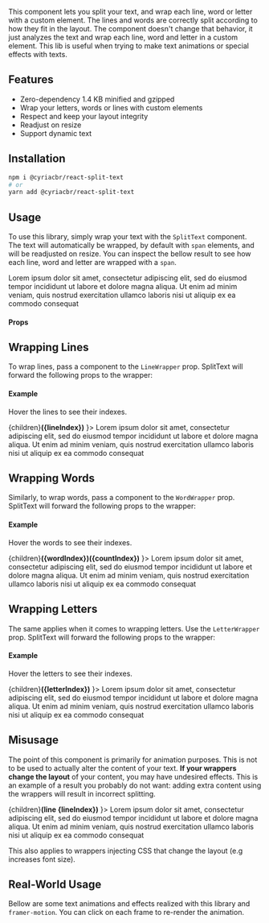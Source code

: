 

<Banner />

This component lets you split your text, and wrap each line, word or letter with a custom element.
The lines and words are correctly split according to how they fit in the layout.
The component doesn't change that behavior, it just analyzes the text and wrap each line, word and letter in a custom element.
This lib is useful when trying to make text animations or special effects with texts.

## Features

* Zero-dependency 1.4 KB minified and gzipped
* Wrap your letters, words or lines with custom elements
* Respect and keep your layout integrity
* Readjust on resize
* Support dynamic text

## Installation

```bash
npm i @cyriacbr/react-split-text
# or
yarn add @cyriacbr/react-split-text
```

## Usage


To use this library, simply wrap your text with the `SplitText` component.
The text will automatically be wrapped, by default with `span` elements, and will be readjusted on resize.
You can inspect the bellow result to see how each line, word and letter are wrapped with a `span`.

<Playground>
  <SplitText>
    Lorem ipsum dolor sit amet, consectetur adipiscing elit, sed do eiusmod tempor incididunt ut labore et dolore magna aliqua. Ut enim ad minim veniam, quis nostrud exercitation ullamco laboris nisi ut aliquip ex ea commodo consequat
  </SplitText>
</Playground>

#### Props

<Props of={SplitText} />

## Wrapping Lines

To wrap lines, pass a component to the `LineWrapper` prop. SplitText will forward the following props to the wrapper:

<Props of={LineWrapper} />

#### Example

Hover the lines to see their indexes.

<Playground>
  <SplitText LineWrapper={({ lineIndex, children }) => <span className="wrapper">{children}<b className="index">({lineIndex})</b></span> }>
    Lorem ipsum dolor sit amet, consectetur adipiscing elit, sed do eiusmod tempor incididunt ut labore et dolore magna aliqua. Ut enim ad minim veniam, quis nostrud exercitation ullamco laboris nisi ut aliquip ex ea commodo consequat
  </SplitText>
</Playground>

## Wrapping Words

Similarly, to wrap words, pass a component to the `WordWrapper` prop. SplitText will forward the following props to the wrapper:

<Props of={WordWrapper} />

#### Example

Hover the words to see their indexes.

<Playground>
  <SplitText WordWrapper={({ wordIndex, countIndex, children }) => <span className="wrapper">{children}<b className="index small">({wordIndex})({countIndex})</b></span> }>
    Lorem ipsum dolor sit amet, consectetur adipiscing elit, sed do eiusmod tempor incididunt ut labore et dolore magna aliqua. Ut enim ad minim veniam, quis nostrud exercitation ullamco laboris nisi ut aliquip ex ea commodo consequat
  </SplitText>
</Playground>

## Wrapping Letters

The same applies when it comes to wrapping letters. Use the `LetterWrapper` prop.
SplitText will forward the following props to the wrapper:

<Props of={LetterWrapper} />

#### Example

Hover the letters to see their indexes.

<Playground>
  <SplitText LetterWrapper={({ letterIndex, children }) => <span className="wrapper">{children}<b className="index small">({letterIndex})</b></span> }>
    Lorem ipsum dolor sit amet, consectetur adipiscing elit, sed do eiusmod tempor incididunt ut labore et dolore magna aliqua. Ut enim ad minim veniam, quis nostrud exercitation ullamco laboris nisi ut aliquip ex ea commodo consequat
  </SplitText>
</Playground>

## Misusage

The point of this component is primarily for animation purposes. This is not to be used to actually alter the content of your text. 
**If your wrappers change the layout** of your content, you may have undesired effects.
This is an example of a result you probably do not want: adding extra content using the wrappers will result in incorrect splitting.

<Playground>
  <SplitText LineWrapper={({ linesdsIndex, children }) => <span className="wrapper">{children}<b>(line {lineIndex})</b></span> }>
    Lorem ipsum dolor sit amet, consectetur adipiscing elit, sed do eiusmod tempor incididunt ut labore et dolore magna aliqua. Ut enim ad minim veniam, quis nostrud exercitation ullamco laboris nisi ut aliquip ex ea commodo consequat
  </SplitText>
</Playground>

This also applies to wrappers injecting CSS that change the layout (e.g increases font size).

## Real-World Usage

Bellow are some text animations and effects realized with this library and `framer-motion`.
You can click on each frame to re-render the animation.


<Playground>
  <Examples />
</Playground>

